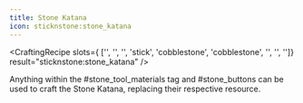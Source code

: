 ```yaml
---
title: Stone Katana
icon: sticknstone:stone_katana
---
```


<CraftingRecipe
slots={
        ['', '', '',
        'stick', 'cobblestone', 'cobblestone',
        '', '', '']}
result="sticknstone:stone_katana"
/>

Anything within the #stone_tool_materials tag and #stone_buttons can be used to craft the Stone Katana, replacing their respective resource.